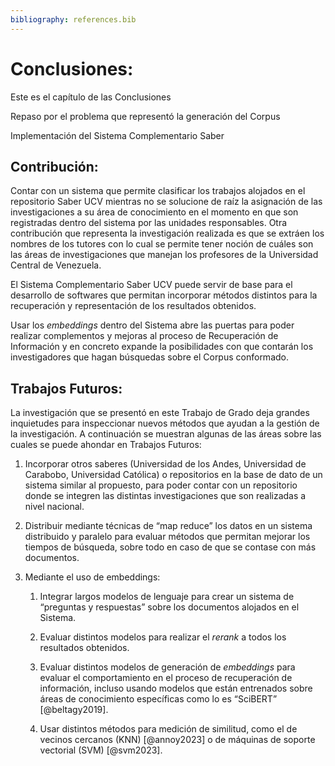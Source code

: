 ```yaml
---
bibliography: references.bib
---
```


# Conclusiones: {#conclusiones}

Este es el capítulo de las Conclusiones

Repaso por el problema que representó la generación del Corpus

Implementación del Sistema Complementario Saber

## Contribución: {#conclusionescontri}

Contar con un sistema que permite clasificar los trabajos alojados en el repositorio Saber UCV mientras no se solucione de raíz la asignación de las investigaciones a su área de conocimiento en el momento en que son registradas dentro del sistema por las unidades responsables. Otra contribución que representa la investigación realizada es que se extráen los nombres de los tutores con lo cual se permite tener noción de cuáles son las áreas de investigaciones que manejan los profesores de la Universidad Central de Venezuela.

El Sistema Complementario Saber UCV puede servir de base para el desarrollo de softwares que permitan incorporar métodos distintos para la recuperación y representación de los resultados obtenidos.

Usar los *embeddings* dentro del Sistema abre las puertas para poder realizar complementos y mejoras al proceso de Recuperación de Información y en concreto expande la posibilidades con que contarán los investigadores que hagan búsquedas sobre el Corpus conformado.

## Trabajos Futuros: {#conclusionestrabafutu}

La investigación que se presentó en este Trabajo de Grado deja grandes inquietudes para inspeccionar nuevos métodos que ayudan a la gestión de la investigación. A continuación se muestran algunas de las áreas sobre las cuales se puede ahondar en Trabajos Futuros:

1.  Incorporar otros saberes (Universidad de los Andes, Universidad de Carabobo, Universidad Católica) o repositorios en la base de dato de un sistema similar al propuesto, para poder contar con un repositorio donde se integren las distintas investigaciones que son realizadas a nivel nacional.

2.  Distribuir mediante técnicas de "map reduce" los datos en un sistema distribuido y paralelo para evaluar métodos que permitan mejorar los tiempos de búsqueda, sobre todo en caso de que se contase con más documentos.

3.  Mediante el uso de embeddings:

    1.  Integrar largos modelos de lenguaje para crear un sistema de "preguntas y respuestas" sobre los documentos alojados en el Sistema.

    2.  Evaluar distintos modelos para realizar el *rerank* a todos los resultados obtenidos.

    3.  Evaluar distintos modelos de generación de *embeddings* para evaluar el comportamiento en el proceso de recuperación de información, incluso usando modelos que están entrenados sobre áreas de conocimiento específicas como lo es "SciBERT" [@beltagy2019].

    4.  Usar distintos métodos para medición de similitud, como el de vecinos cercanos (KNN) [@annoy2023] o de máquinas de soporte vectorial (SVM) [@svm2023].
